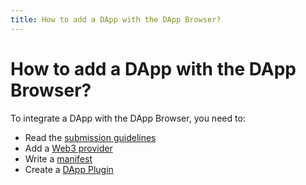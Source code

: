 ```yaml
---
title: How to add a DApp with the DApp Browser?
---
```


# How to add a DApp with the DApp Browser?


To integrate a DApp with the DApp Browser, you need to:
- Read the [submission guidelines](./guidelines)
- Add a [Web3 provider](./dapp-browser/dapp-customisation/)
- Write a [manifest](./dapp-browser/manifest/)
- Create a [DApp Plugin](/docs/device-app/introduction/plugins/)
